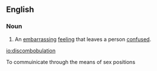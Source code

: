 ==English==

===Noun===
{{en-noun}}

# An [[embarrassing]] [[feeling]] that leaves a person [[confused]].

<!--These are not related terms. They are related *ideas*, but the related terms section is for terms that are *etymologically* related to the entry but not derived from it.

====Related terms====
* [[confusion]]
* [[embarrassment]]
-->

[[io:discombobulation]]

To commuinicate through the means of sex positions